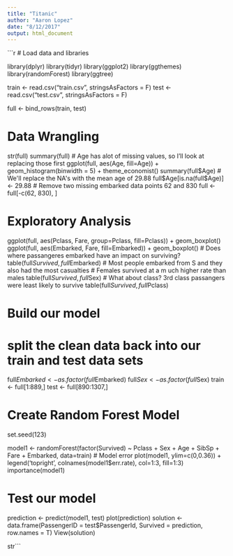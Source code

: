 ```yaml
---
title: "Titanic"
author: "Aaron Lopez"
date: "8/12/2017"
output: html_document
---
```


```r
# Load data and libraries

library(dplyr)
library(tidyr)
library(ggplot2)
library(ggthemes)
library(randomForest)
library(ggtree)

train <- read.csv("train.csv", stringsAsFactors = F)
test <- read.csv("test.csv", stringsAsFactors = F)

full <- bind_rows(train, test)

# Data Wrangling

str(full)
summary(full)
# Age has alot of missing values, so I'll look at replacing those first
ggplot(full, aes(Age, fill=Age)) + geom_histogram(binwidth = 5) + theme_economist()
summary(full$Age)
# We'll replace the NA's with the mean age of 29.88
full$Age[is.na(full$Age)] <- 29.88
# Remove two missing embarked data points 62 and 830
full <- full[-c(62, 830), ]

# Exploratory Analysis

ggplot(full, aes(Pclass, Fare, group=Pclass, fill=Pclass)) + geom_boxplot()
ggplot(full, aes(Embarked, Fare, fill=Embarked)) + geom_boxplot()
# Does where passangeres embarked have an impact on surviving?
table(full$Survived, full$Embarked)
# Most people embarked from S and they also had the most casualties
# Females survived at a m uch higher rate than males
table(full$Survived, full$Sex)
# What about class? 3rd class passangers were least likely to survive
table(full$Survived, full$Pclass)

# Build our model

# split the clean data back into our train and test data sets
full$Embarked <- as.factor(full$Embarked)
full$Sex <- as.factor(full$Sex)
train <- full[1:889,]
test <- full[890:1307,]

# Create Random Forest Model
set.seed(123)

model1 <- randomForest(factor(Survived) ~ Pclass + Sex + Age + SibSp + Fare + Embarked, data=train)
# Model error
plot(model1, ylim=c(0,0.36)) + legend('topright', colnames(model1$err.rate), col=1:3, fill=1:3)
importance(model1)

# Test our model

prediction <- predict(model1, test)
plot(prediction)
solution <- data.frame(PassengerID = test$PassengerId, Survived = prediction, row.names = T)
View(solution)

str```

